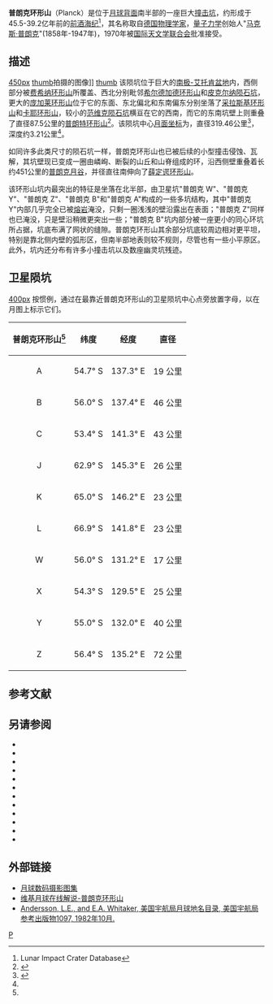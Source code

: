 {{lunar crater data|
 image = Normal planck-clem1.jpg|240px|
 caption =[[克莱门汀号|克莱门汀号]]拍摄的照片，坑壁几乎难以辨别的普朗克环形山。|
 latitude=57.27|
 N_or_S=S|
 longitude=135.34|
 E_or_W=E|
 diameter=319.46公里|
 depth=3.21公里|
 colong=234|
 eponym=[[马克斯·普朗克|马克斯·普朗克]]}}
'''普朗克环形山'''（Planck）是位于[[月球背面|月球背面]]南半部的一座巨大[[撞击坑|撞击坑]]，约形成于45.5-39.2亿年前的[[前酒海纪|前酒海纪]]<ref name=LICD>Lunar Impact Crater Database</ref>，其名称取自[[德国|德国]][[物理学家|物理学家]]，[[量子力学|量子力学]]创始人"[[马克斯·普朗克|马克斯·普朗克]]"(1858年-1947年)，1970年被[[国际天文学联合会|国际天文学联合会]]批准接受。

==描述==
[[image:Normal_Planck_Basin_LIDAR_LTVT.jpg|450px]]
[[image:Planck_crater_Clementine_mosaic.jpg|thumb]]拍摄的图像]]
[[image:Planck_crater_3121_med.jpg|thumb]]
该陨坑位于巨大的[[南极-艾托肯盆地|南极-艾托肯盆地]]内，西侧部分被[[费希纳环形山|费希纳环形山]]所覆盖、西北分别毗邻[[希尔德加德环形山|希尔德加德环形山]]和[[皮克尔纳陨石坑|皮克尔纳陨石坑]]，更大的[[庞加莱环形山|庞加莱环形山]]位于它的东面、东北偏北和东南偏东分别坐落了[[采拉斯基环形山|采拉斯基环形山]]和[[卡耶环形山|卡耶环形山]]，较小的[[范维克陨石坑|范维克陨石坑]]横亘在它的西南，而它的东南坑壁上则重叠了直径87.5公里的[[普朗特环形山|普朗特环形山]]<ref>{{Cite web |url=http://planetarynames.wr.usgs.gov/images/Lunar/lac_105_wac.pdf |title=Crater Lewis on the map LAC-105. |access-date=2016-03-08 |archive-date=2019-09-29 |archive-url=https://web.archive.org/web/20190929184959/https://planetarynames.wr.usgs.gov/images/Lunar/lac_105_wac.pdf |dead-url=no }}</ref>。该陨坑中心[[月面坐标|月面坐标]]为{{Coord|57.27|S|135.34|E|globe:Moon|nogoogle=1|noosm=1}}，直径319.46公里<ref name="IAU">{{Cite web |url=http://planetarynames.wr.usgs.gov/Feature/4765 |title=Directory of the International Astronomical Union |access-date=2016-03-08 |archive-date=2021-07-14 |archive-url=https://web.archive.org/web/20210714131044/https://planetarynames.wr.usgs.gov/Feature/4765 |dead-url=no }}</ref>，深度约3.21公里<ref name="LICD"/>。

如同许多此类尺寸的陨石坑一样，普朗克环形山也已被后续的小型撞击侵蚀、瓦解，其坑壁现已变成一圈由嶙峋、断裂的山丘和山脊组成的环，沿西侧壁重叠着长约451公里的[[普朗克月谷|普朗克月谷]]，并径直往南伸向了[[薛定谔环形山|薛定谔环形山]]。

该环形山坑内最突出的特征是坐落在北半部，由卫星坑"普朗克 W"、"普朗克 Y"、"普朗克 Z"、"普朗克 B"和"普朗克 A"构成的一些多坑结构，其中"普朗克 Y"内部几乎完全已被[[熔岩|熔岩]]淹没，只剩一圈浅浅的壁沿露出在表面；"普朗克 Z"同样也已淹没，只是壁沿稍微更突出一些；"普朗克 B"坑内部分被一座更小的同心环坑所占据，坑底布满了网状的缝隙。普朗克环形山其余部分坑底较周边相对更平坦，特别是靠北侧内壁的弧形区，但南半部地表则较不规则，尽管也有一些小平原区。此外，坑内还分布有许多小撞击坑以及数座幽灵坑残迹。

==卫星陨坑==
[[image:Planck_sattelite_craters_map.png|400px]]
按惯例，通过在最靠近普朗克环形山的卫星陨坑中心点旁放置字母，以在月图上标示它们。

{| class="wikitable" style="text-align: right;"
|-
! scope="col" | 普朗克环形山<ref name="IAU"/>
! scope="col" | 纬度
! scope="col" | 经度
! scope="col" | 直径
|-
|align="center"|A
|align="center"|54.7° S
|align="center"|137.3° E
|align="center"|19 公里
|-
|align="center"|B
|align="center"|56.0° S
|align="center"|137.4° E
|align="center"|46 公里
|-
|align="center"|C
|align="center"|53.4° S
|align="center"|141.3° E
|align="center"|43 公里
|-
|align="center"|J
|align="center"|62.9° S
|align="center"|145.3° E
|align="center"|26 公里
|-
|align="center"|K
|align="center"|65.0° S
|align="center"|146.2° E
|align="center"|23 公里
|-
|align="center"|L
|align="center"|66.9° S
|align="center"|141.8° E
|align="center"|23 公里
|-
|align="center"|W
|align="center"|56.0° S
|align="center"|131.2° E
|align="center"|17 公里
|-
|align="center"|X
|align="center"|54.3° S
|align="center"|129.5° E
|align="center"|25 公里
|-
|align="center"|Y
|align="center"|55.0° S
|align="center"|132.0° E
|align="center"|40 公里
|-
|align="center"|Z
|align="center"|56.4° S
|align="center"|135.2° E
|align="center"|72 公里
|}

== 参考文献 ==
{{Reflist}}

==另请参阅==
* {{cite book
  | last1 = Andersson
  | first1 = L. E.
  | last2 = Whitaker
  | first2 = E. A.
  | authorlink2 = Ewen Whitaker
  | date = 1982
  | title = [[NASA|NASA]] Catalogue of Lunar Nomenclature
  | publisher = NASA RP-1097
  | ref = harv
  }}
* {{cite web
  | last = Blue
  | first = Jennifer
  | date = July 25, 2007
  | title = Gazetteer of Planetary Nomenclature
  | publisher = [[United_States_Geological_Survey|USGS]]
  | url = http://planetarynames.wr.usgs.gov/
  | accessdate = 2007-08-05
  | ref = harv
  | archive-date = 2020-05-30
  | archive-url = https://web.archive.org/web/20200530083649/https://planetarynames.wr.usgs.gov/
  | dead-url = no
  }}
* {{cite book
  | last1 = Bussey
  | first1 = B.
  | authorlink1 = Ben Bussey
  | last2 = Spudis
  | first2 = P.
  | authorlink2 = Paul Spudis
  | date = 2004
  | title = The Clementine Atlas of the Moon
  | publisher = Cambridge University Press
  | location = New York
  | isbn = 978-0-521-81528-4
  | ref = harv
  }}
* {{cite book
  | last1 = Cocks
  | first1 = Elijah E.
  | last2 = Cocks
  | first2 = Josiah C.
  | date = 1995
  | title = Who's Who on the Moon: A Biographical Dictionary of Lunar Nomenclature
  | url = https://archive.org/details/isbn_9780936389271
  | publisher = Tudor Publishers
  | isbn = 978-0-936389-27-1
  | ref = harv
  }}
* {{cite web
  | last = McDowell
  | first = Jonathan
  | date = July 15, 2007
  | url = http://host.planet4589.org/astro/lunar/
  | title = Lunar Nomenclature
  | publisher = Jonathan's Space Report
  | accessdate = 2007-10-24
  | ref = harv
  | archive-date = 2015-01-12
  | archive-url = https://web.archive.org/web/20150112233439/http://host.planet4589.org/astro/lunar/
  | dead-url = no
  }}
* {{cite journal| last1 = Menzel| first1 = D. H.| last2 = Minnaert| first2 = M.| last3 = Levin| first3 = B.| last4 = Dollfus| first4 = A.| last5 = Bell| first5 = B.| title = Report on Lunar Nomenclature by the Working Group of Commission 17 of the IAU| doi = 10.1007/BF00171763| journal = Space Science Reviews| volume = 12| issue = 2| pages = 136–186| date = 1971| bibcode = 1971SSRv...12..136M| ref = harv}}
* {{cite book
  | first = Patrick
  | last = Moore
  | authorlink = Patrick Moore
  | date = 2001
  | title = On the Moon
  | url = https://archive.org/details/patrickmooreonmo00patr
  | publisher = Sterling Publishing Co.
  | isbn = 978-0-304-35469-6
  | ref = harv
  }}
* {{cite book
  | first = Fred W.
  | last = Price
  | date = 1988
  | title = The Moon Observer's Handbook
  | publisher = Cambridge University Press
  | isbn = 978-0-521-33500-3
  | ref = harv
  }}
* {{cite book
  | last = Rükl
  | first = Antonín
  | authorlink = Antonín Rükl
  | date = 1990
  | title = Atlas of the Moon
  | publisher = Kalmbach Books
  | isbn = 978-0-913135-17-4
  | ref = harv
  }}
* {{cite book
  | last = Webb
  | first = Rev. T. W.
  | authorlink = Thomas William Webb
  | date = 1962
  | title = Celestial Objects for Common Telescopes
  | url = https://archive.org/details/celestialobjects00webb
  | edition = 6th revised
  | publisher = Dover
  | isbn = 978-0-486-20917-3
  | ref = harv
  }}
* {{cite book
  | first = Ewen A.
  | last = Whitaker
  | authorlink = Ewen Whitaker
  | date = 1999
  | title = Mapping and Naming the Moon
  | publisher = Cambridge University Press
  | isbn = 978-0-521-62248-6
  | ref = harv
  }}
* {{cite book
  | first = Peter T.
  | last = Wlasuk
  | date = 2000
  | title = Observing the Moon
  | publisher = Springer
  | isbn = 978-1-85233-193-1
  | ref = harv
 }}

==外部链接==
* [http://www.lpi.usra.edu/resources/lunar_orbiter/bin/srch_nam.shtml?Planck%7C0 月球数码摄影图集] {{Wayback|url=http://www.lpi.usra.edu/resources/lunar_orbiter/bin/srch_nam.shtml?Planck%7C0 |date=20201127012720 }}
* [http://the-moon.wikispaces.com/Planck 维基月球在线解说-普朗克环形山] {{Wayback|url=http://the-moon.wikispaces.com/Planck |date=20180531115252 }}
* [http://planet4589.org/astro/lunar/RP-1097.pdf Andersson, L.E., and E.A. Whitaker, 美国宇航局月球地名目录, 美国宇航局参考出版物1097, 1982年10月.] {{Wayback|url=http://planet4589.org/astro/lunar/RP-1097.pdf |date=20141006125838 }}

[[Category:月球环形山|P]]
{{月球環形山 (O-Q)}}